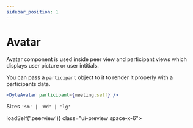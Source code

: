 ```yaml
---
sidebar_position: 1
---
```


# Avatar

Avatar component is used inside peer view and participant views which displays user picture or user intitials.

You can pass a `participant` object to it to render it properly with a participants data.

```jsx
<DyteAvatar participant={meeting.self} />
```


Sizes `'sm' | 'md' | 'lg'`

<div ref={() => loadSelf('.peerview')} class="ui-preview space-x-6">
    <dyte-avatar class="peerview" size="sm" />
    <dyte-avatar class="peerview" size="md" />
    <dyte-avatar class="peerview" size="lg" />
</div>
